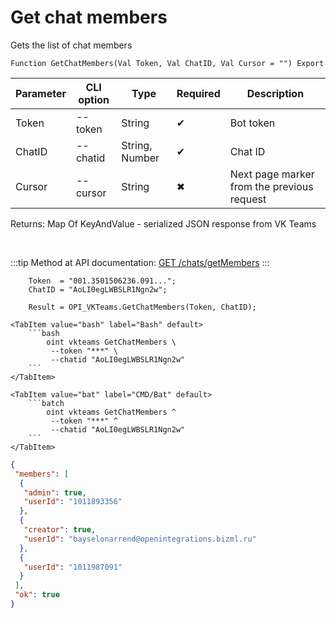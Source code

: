 ﻿---
sidebar_position: 5
description: Get chat members and other functions to work with VKTeams in the Open Integration Package, a free open-source integration library for 1C:Enterprise 8, OneScript and CLI
keywords: [1C, 1С, 1С:Enterprise, 1С:Enterprise 8.3, API, Integration, Services, Exchange, OneScript, CLI, VKTeams]
---


# Get chat members
 Gets the list of chat members



`Function GetChatMembers(Val Token, Val ChatID, Val Cursor = "") Export`

  | Parameter | CLI option | Type | Required | Description |
  |-|-|-|-|-|
  | Token | --token | String | &#x2714; | Bot token |
  | ChatID | --chatid | String, Number | &#x2714; | Chat ID |
  | Cursor | --cursor | String | &#x2716; | Next page marker from the previous request |

  
  Returns:  Map Of KeyAndValue - serialized JSON response from VK Teams

<br/>

:::tip
Method at API documentation: [GET /chats/getMembers](https://teams.vk.com/botapi/#/chats/get_chats_getMembers)
:::
<br/>



```bsl title="1C:Enterprise/OneScript code example"
    Token  = "001.3501506236.091...";
    ChatID = "AoLI0egLWBSLR1Ngn2w";

    Result = OPI_VKTeams.GetChatMembers(Token, ChatID);
```
 

 <Tabs>
  
    <TabItem value="bash" label="Bash" default>
        ```bash
            oint vkteams GetChatMembers \
             --token "***" \
             --chatid "AoLI0egLWBSLR1Ngn2w"
        ```
    </TabItem>
  
    <TabItem value="bat" label="CMD/Bat" default>
        ```batch
            oint vkteams GetChatMembers ^
             --token "***" ^
             --chatid "AoLI0egLWBSLR1Ngn2w"
        ```
    </TabItem>
</Tabs>


```json title="Result"
{
 "members": [
  {
   "admin": true,
   "userId": "1011893356"
  },
  {
   "creator": true,
   "userId": "bayselonarrend@openintegrations.bizml.ru"
  },
  {
   "userId": "1011987091"
  }
 ],
 "ok": true
}
```
